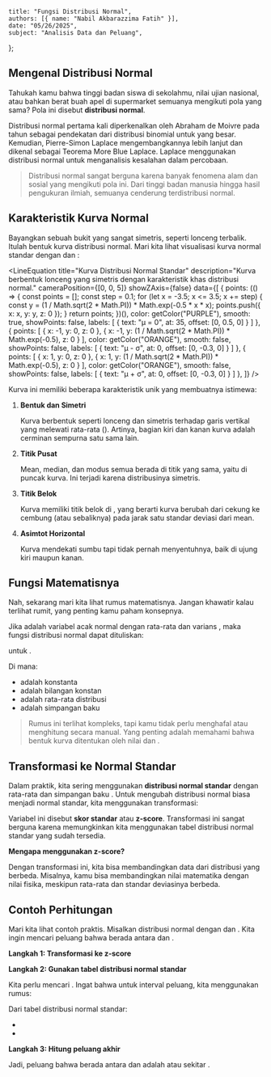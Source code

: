     title: "Fungsi Distribusi Normal",
    authors: [{ name: "Nabil Akbarazzima Fatih" }],
    date: "05/26/2025",
    subject: "Analisis Data dan Peluang",
};


## Mengenal Distribusi Normal

Tahukah kamu bahwa tinggi badan siswa di sekolahmu, nilai ujian nasional, atau bahkan berat buah apel di supermarket semuanya mengikuti pola yang sama? Pola ini disebut **distribusi normal**.

Distribusi normal pertama kali diperkenalkan oleh Abraham de Moivre pada tahun <InlineMath math="1733" /> sebagai pendekatan dari distribusi binomial untuk <InlineMath math="n" /> yang besar. Kemudian, Pierre-Simon Laplace mengembangkannya lebih lanjut dan dikenal sebagai Teorema More Blue Laplace. Laplace menggunakan distribusi normal untuk menganalisis kesalahan dalam percobaan.

> Distribusi normal sangat berguna karena banyak fenomena alam dan sosial yang mengikuti pola ini. Dari tinggi badan manusia hingga hasil pengukuran ilmiah, semuanya cenderung terdistribusi normal.

## Karakteristik Kurva Normal

Bayangkan sebuah bukit yang sangat simetris, seperti lonceng terbalik. Itulah bentuk kurva distribusi normal. Mari kita lihat visualisasi kurva normal standar dengan <InlineMath math="\mu = 0" /> dan <InlineMath math="\sigma = 1" />:

<LineEquation
  title="Kurva Distribusi Normal Standar"
  description="Kurva berbentuk lonceng yang simetris dengan karakteristik khas distribusi normal."
  cameraPosition={[0, 0, 5]}
  showZAxis={false}
  data={[
    {
      points: (() => {
        const points = [];
        const step = 0.1;
        for (let x = -3.5; x <= 3.5; x += step) {
          const y = (1 / Math.sqrt(2 * Math.PI)) * Math.exp(-0.5 * x * x);
          points.push({ x: x, y: y, z: 0 });
        }
        return points;
      })(),
      color: getColor("PURPLE"),
      smooth: true,
      showPoints: false,
      labels: [
        { text: "μ = 0", at: 35, offset: [0, 0.5, 0] }
      ]
    },
    {
      points: [
        { x: -1, y: 0, z: 0 },
        { x: -1, y: (1 / Math.sqrt(2 * Math.PI)) * Math.exp(-0.5), z: 0 }
      ],
      color: getColor("ORANGE"),
      smooth: false,
      showPoints: false,
      labels: [
        { text: "μ - σ", at: 0, offset: [0, -0.3, 0] }
      ]
    },
    {
      points: [
        { x: 1, y: 0, z: 0 },
        { x: 1, y: (1 / Math.sqrt(2 * Math.PI)) * Math.exp(-0.5), z: 0 }
      ],
      color: getColor("ORANGE"),
      smooth: false,
      showPoints: false,
      labels: [
        { text: "μ + σ", at: 0, offset: [0, -0.3, 0] }
      ]
    },
  ]}
/>

Kurva ini memiliki beberapa karakteristik unik yang membuatnya istimewa:

1. **Bentuk dan Simetri**

    Kurva berbentuk seperti lonceng dan simetris terhadap garis vertikal yang melewati rata-rata (<InlineMath math="\mu" />). Artinya, bagian kiri dan kanan kurva adalah cerminan sempurna satu sama lain.

2. **Titik Pusat**

    Mean, median, dan modus semua berada di titik yang sama, yaitu di puncak kurva. Ini terjadi karena distribusinya simetris.

3. **Titik Belok**

    Kurva memiliki titik belok di <InlineMath math="x = \mu \pm \sigma" />, yang berarti kurva berubah dari cekung ke cembung (atau sebaliknya) pada jarak satu standar deviasi dari mean.

4. **Asimtot Horizontal**

    Kurva mendekati sumbu <InlineMath math="x" /> tapi tidak pernah menyentuhnya, baik di ujung kiri maupun kanan.

## Fungsi Matematisnya

Nah, sekarang mari kita lihat rumus matematisnya. Jangan khawatir kalau terlihat rumit, yang penting kamu paham konsepnya.

Jika <InlineMath math="X" /> adalah variabel acak normal dengan rata-rata <InlineMath math="\mu" /> dan varians <InlineMath math="\sigma^2" />, maka fungsi distribusi normal dapat dituliskan:

<BlockMath math="f(x; \mu, \sigma) = \frac{1}{\sigma\sqrt{2\pi}} e^{-\frac{1}{2}\left(\frac{x-\mu}{\sigma}\right)^2}" />

untuk <InlineMath math="-\infty < x < \infty" />.

Di mana:

- <InlineMath math="\pi" /> adalah konstanta <InlineMath math="3.1416" />
- <InlineMath math="e" /> adalah bilangan konstan <InlineMath math="2.7183" />
- <InlineMath math="\mu" /> adalah rata-rata distribusi
- <InlineMath math="\sigma" /> adalah simpangan baku

> Rumus ini terlihat kompleks, tapi kamu tidak perlu menghafal atau menghitung secara manual. Yang penting adalah memahami bahwa bentuk kurva ditentukan oleh nilai <InlineMath math="\mu" /> dan <InlineMath math="\sigma" />.

## Transformasi ke Normal Standar

Dalam praktik, kita sering menggunakan **distribusi normal standar** dengan rata-rata <InlineMath math="\mu = 0" /> dan simpangan baku <InlineMath math="\sigma = 1" />. Untuk mengubah distribusi normal biasa menjadi normal standar, kita menggunakan transformasi:

<BlockMath math="Z = \frac{x - \mu}{\sigma}" />

Variabel <InlineMath math="Z" /> ini disebut **skor standar** atau **z-score**. Transformasi ini sangat berguna karena memungkinkan kita menggunakan tabel distribusi normal standar yang sudah tersedia.

**Mengapa menggunakan z-score?**

Dengan transformasi ini, kita bisa membandingkan data dari distribusi yang berbeda. Misalnya, kamu bisa membandingkan nilai matematika dengan nilai fisika, meskipun rata-rata dan standar deviasinya berbeda.

## Contoh Perhitungan

Mari kita lihat contoh praktis. Misalkan distribusi normal dengan <InlineMath math="\mu = 50" /> dan <InlineMath math="\sigma = 10" />. Kita ingin mencari peluang bahwa <InlineMath math="X" /> berada antara <InlineMath math="45" /> dan <InlineMath math="62" />.

**Langkah 1: Transformasi ke z-score**

<div className="flex flex-col gap-4">
<BlockMath math="z_1 = \frac{45 - 50}{10} = \frac{-5}{10} = -0.5" />
<BlockMath math="z_2 = \frac{62 - 50}{10} = \frac{12}{10} = 1.2" />
</div>

**Langkah 2: Gunakan tabel distribusi normal standar**

Kita perlu mencari <InlineMath math="P(-0.5 < Z < 1.2)" />. Ingat bahwa untuk interval peluang, kita menggunakan rumus:

<BlockMath math="P(a < Z < b) = P(Z < b) - P(Z < a)" />

Dari tabel distribusi normal standar:

- <InlineMath math="P(Z < -0.5) = 0.3085" />
- <InlineMath math="P(Z < 1.2) = 0.8849" />

**Langkah 3: Hitung peluang akhir**

<BlockMath math="P(45 < X < 62) = P(-0.5 < Z < 1.2) = 0.8849 - 0.3085 = 0.5764" />

Jadi, peluang bahwa <InlineMath math="X" /> berada antara <InlineMath math="45" /> dan <InlineMath math="62" /> adalah <InlineMath math="0.5764" /> atau sekitar <InlineMath math="57.64\%" />.